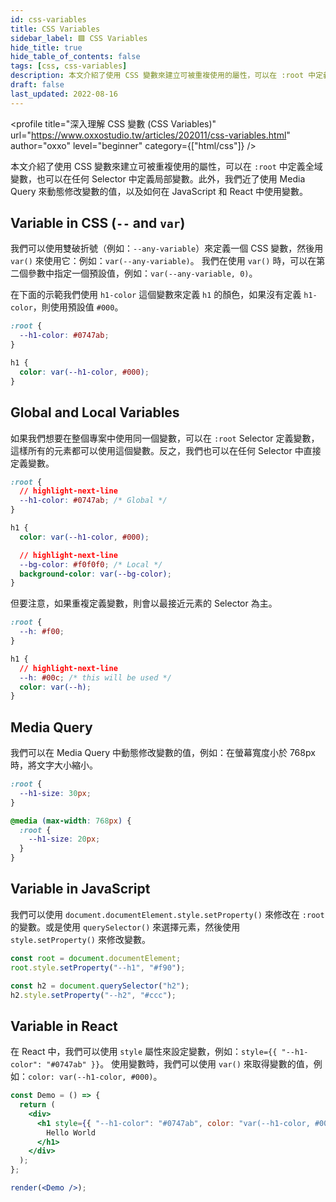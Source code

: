```yaml
---
id: css-variables
title: CSS Variables
sidebar_label: 🟩 CSS Variables
hide_title: true
hide_table_of_contents: false
tags: [css, css-variables]
description: 本文介紹了使用 CSS 變數來建立可被重複使用的屬性，可以在 :root 中定義全域變數，也可以在任何 Selector 中定義局部變數。此外，我們近了使用 Media Query 來動態修改變數的值，以及如何在 JavaScript 和 React 中使用變數。
draft: false
last_updated: 2022-08-16
---
```


<profile
  title="深入理解 CSS 變數 (CSS Variables)"
  url="https://www.oxxostudio.tw/articles/202011/css-variables.html"
  author="oxxo"
  level="beginner"
  category={["html/css"]}
/>

本文介紹了使用 CSS 變數來建立可被重複使用的屬性，可以在 `:root` 中定義全域變數，也可以在任何 Selector 中定義局部變數。此外，我們近了使用 Media Query 來動態修改變數的值，以及如何在 JavaScript 和 React 中使用變數。

## Variable in CSS (`--` and `var`)

我們可以使用<highlight>雙破折號（例如：`--any-variable`）來定義一個 CSS 變數，然後用 `var()` 來使用它：例如：`var(--any-variable)`。</highlight> 我們在使用 `var()` 時，可以在第二個參數中指定一個預設值，例如：`var(--any-variable, 0)`。

在下面的示範我們使用 `h1-color` 這個變數來定義 `h1` 的顏色，如果沒有定義 `h1-color`，則使用預設值 `#000`。

```css
:root {
  --h1-color: #0747ab;
}

h1 {
  color: var(--h1-color, #000);
}
```

## Global and Local Variables

如果我們想要在整個專案中使用同一個變數，可以在 `:root` Selector 定義變數，這樣所有的元素都可以使用這個變數。反之，我們也可以在任何 Selector 中直接定義變數。

```css
:root {
  // highlight-next-line
  --h1-color: #0747ab; /* Global */
}

h1 {
  color: var(--h1-color, #000);

  // highlight-next-line
  --bg-color: #f0f0f0; /* Local */
  background-color: var(--bg-color);
}
```

但要注意，如果重複定義變數，則會以最接近元素的 Selector 為主。

```css
:root {
  --h: #f00;
}

h1 {
  // highlight-next-line
  --h: #00c; /* this will be used */
  color: var(--h);
}
```

## Media Query

我們可以在 Media Query 中動態修改變數的值，例如：在螢幕寬度小於 768px 時，將文字大小縮小。

```css
:root {
  --h1-size: 30px;
}

@media (max-width: 768px) {
  :root {
    --h1-size: 20px;
  }
}
```

## Variable in JavaScript

我們可以使用 `document.documentElement.style.setProperty()` 來修改在 `:root` 的變數。或是使用 `querySelector()` 來選擇元素，然後使用 `style.setProperty()` 來修改變數。

```js
const root = document.documentElement;
root.style.setProperty("--h1", "#f90");

const h2 = document.querySelector("h2");
h2.style.setProperty("--h2", "#ccc");
```

## Variable in React

在 React 中，我們可以使用 `style` 屬性來設定變數，例如：`style={{ "--h1-color": "#0747ab" }}`。 使用變數時，我們可以使用 `var()` 來取得變數的值，例如：`color: var(--h1-color, #000)`。

```jsx live noInline
const Demo = () => {
  return (
    <div>
      <h1 style={{ "--h1-color": "#0747ab", color: "var(--h1-color, #000)" }}>
        Hello World
      </h1>
    </div>
  );
};

render(<Demo />);
```
